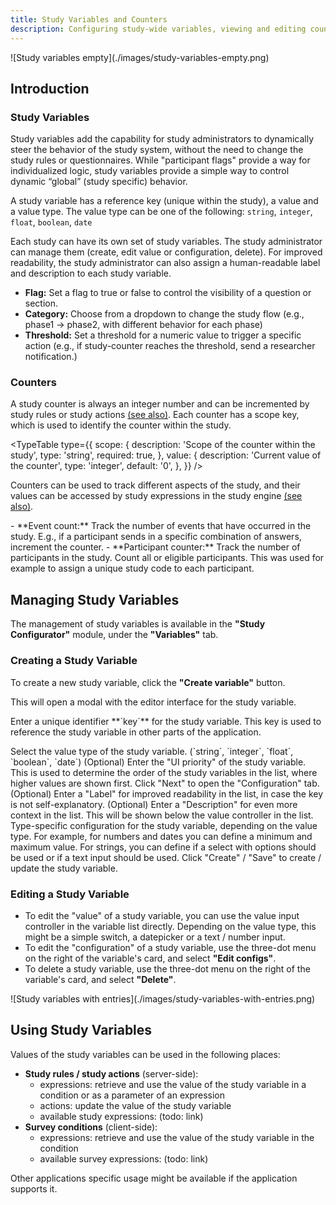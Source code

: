 ```yaml
---
title: Study Variables and Counters
description: Configuring study-wide variables, viewing and editing counter values
---
```




<div className='block mx-auto w-fit'>
![Study variables empty](./images/study-variables-empty.png)
</div>


## Introduction

### Study Variables
Study variables add the capability for study administrators to dynamically steer the behavior of the study system, without the need to change the study rules or questionnaires.
While "participant flags" provide a way for individualized logic, study variables provide a simple way to control dynamic “global” (study specific) behavior.

A study variable has a reference key (unique within the study), a value and a value type.
The value type can be one of the following: `string`, `integer`, `float`, `boolean`, `date`

Each study can have its own set of study variables. The study administrator can manage them (create, edit value or configuration, delete).
For improved readability, the study administrator can also assign a human-readable label and description to each study variable.

<ExampleBox title="Use Cases">

- **Flag:** Set a flag to true or false to control the visibility of a question or section.
- **Category:** Choose from a dropdown to change the study flow (e.g., phase1 -> phase2, with different behavior for each phase)
- **Threshold:** Set a threshold for a numeric value to trigger a specific action (e.g., if study-counter reaches the threshold, send a researcher notification.)
</ExampleBox>

### Counters

A study counter is always an integer number and can be incremented by study rules or study actions [(see also)](/docs/study-rules-editor/basics/study-rules/#4-increment-and-get-study-counter-value). Each counter has a scope key, which is used to identify the counter within the study.


<TypeTable
  type={{
    scope: {
      description: 'Scope of the counter within the study',
      type: 'string',
      required: true,
    },
    value: {
      description: 'Current value of the counter',
      type: 'integer',
      default: '0',
    },
  }}
/>


Counters can be used to track different aspects of the study, and their values can be accessed by study expressions in the study engine [(see also)](/docs/study-rules-editor/basics/study-rules/#3-get-current-study-counter-value).

<ExampleBox title="Use Cases">
- **Event count:** Track the number of events that have occurred in the study. E.g., if a participant sends in a specific combination of answers, increment the counter.
- **Participant counter:** Track the number of participants in the study. Count all or eligible participants. This was used for example to assign a unique study code to each participant.
</ExampleBox>

## Managing Study Variables

The management of study variables is available in the **"Study Configurator"** module, under the **"Variables"** tab.


### Creating a Study Variable

To create a new study variable, click the **"Create variable"** button.

This will open a modal with the editor interface for the study variable.

<Steps>
<Step>
Enter a unique identifier **`key`** for the study variable. This key is used to reference the study variable in other parts of the application.

<ImageZoom
className='p-2 bg-neutral-200 rounded-xl mx-auto'
src={studyVariablesConfig1Img}
width={400}
height={200}
alt="Study variables configuration 1"
/>
</Step>

<Step>
Select the value type of the study variable. (`string`, `integer`, `float`, `boolean`, `date`)
</Step>

<Step>
(Optional) Enter the "UI priority" of the study variable. This is used to determine the order of the study variables in the list, where higher values are shown first.
</Step>

<Step>
Click "Next" to open the "Configuration" tab.
</Step>

<Step>
(Optional) Enter a "Label" for improved readability in the list, in case the key is not self-explanatory.
<ImageZoom
className='p-2 bg-neutral-200 rounded-xl mx-auto'
src={studyVariablesConfig2Img}
width={400}
height={200}
alt="Study variables configuration 2"
/>
</Step>

<Step>
(Optional) Enter a "Description" for even more context in the list. This will be shown below the value controller in the list.
</Step>

<Step>
Type-specific configuration for the study variable, depending on the value type. For example, for numbers and dates you can define a minimum and maximum value. For strings, you can define if a select with options should be used or if a text input should be used.
</Step>

<Step>
Click "Create" / "Save" to create / update the study variable.
</Step>
</Steps>





### Editing a Study Variable

- To edit the "value" of a study variable, you can use the value input controller in the variable list directly. Depending on the value type, this might be a simple switch, a datepicker or a text / number input.
- To edit the "configuration" of a study variable, use the three-dot menu on the right of the variable's card, and select **"Edit configs"**.
- To delete a study variable, use the three-dot menu on the right of the variable's card, and select **"Delete"**.

<div className='block mx-auto w-fit'>
![Study variables with entries](./images/study-variables-with-entries.png)
</div>

## Using Study Variables

Values of the study variables can be used in the following places:
- **Study rules / study actions** (server-side):
    - expressions: retrieve and use the value of the study variable in a condition or as a parameter of an expression
    - actions: update the value of the study variable
    - available study expressions: (todo: link)
- **Survey conditions** (client-side):
    - expressions: retrieve and use the value of the study variable in the condition
    - available survey expressions: (todo: link)

Other applications specific usage might be available if the application supports it.
